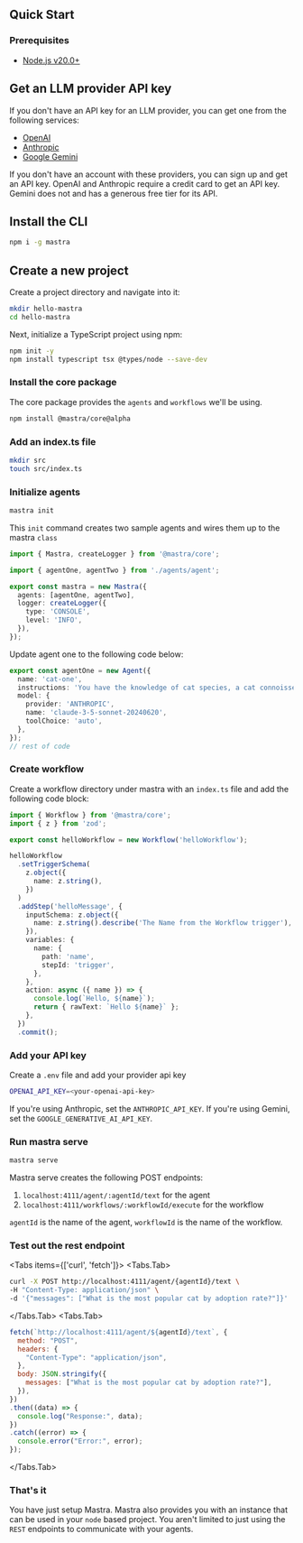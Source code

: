 
## Quick Start

### Prerequisites

- [Node.js v20.0+](https://nodejs.org/)

<Steps>

## Get an LLM provider API key

If you don't have an API key for an LLM provider, you can get one from the following services:

- [OpenAI](https://platform.openai.com/)
- [Anthropic](https://console.anthropic.com/settings/keys)
- [Google Gemini](https://ai.google.dev/gemini-api/docs)

If you don't have an account with these providers, you can sign up and get an API key. OpenAI and Anthropic require a credit card to get an API key. Gemini does not and has a generous free tier for its API.

## Install the CLI 

```bash copy
npm i -g mastra
```
## Create a new project

Create a project directory and navigate into it:

```bash copy
mkdir hello-mastra
cd hello-mastra
```

Next, initialize a TypeScript project using npm:

```bash copy npm2yarn
npm init -y
npm install typescript tsx @types/node --save-dev
```

### Install the core package
The core package provides the `agents` and `workflows` we'll be using.
```bash copy npm2yarn
npm install @mastra/core@alpha
```

### Add an index.ts file

```bash
mkdir src
touch src/index.ts
```

### Initialize agents

```bash copy
mastra init
```

This `init` command creates two sample agents and wires them
up to the mastra `class`

```ts copy filename="src/mastra/index" {3,6}
import { Mastra, createLogger } from '@mastra/core';

import { agentOne, agentTwo } from './agents/agent';

export const mastra = new Mastra({
  agents: [agentOne, agentTwo],
  logger: createLogger({
    type: 'CONSOLE',
    level: 'INFO',
  }),
});
```
Update agent one to the following code below:
```ts copy filename="src/mastra/agents/agent.ts"
export const agentOne = new Agent({
  name: 'cat-one',
  instructions: 'You have the knowledge of cat species, a cat connoisseur',
  model: {
    provider: 'ANTHROPIC',
    name: 'claude-3-5-sonnet-20240620',
    toolChoice: 'auto',
  },
});
// rest of code
```

### Create workflow 

Create a workflow directory under mastra with an `index.ts` file
and add the following code block:

```ts filename="mastra/workflow/index.ts"
import { Workflow } from '@mastra/core';
import { z } from 'zod';

export const helloWorkflow = new Workflow('helloWorkflow');

helloWorkflow
  .setTriggerSchema(
    z.object({
      name: z.string(),
    })
  )
  .addStep('helloMessage', {
    inputSchema: z.object({
      name: z.string().describe('The Name from the Workflow trigger'),
    }),
    variables: {
      name: {
        path: 'name',
        stepId: 'trigger',
      },
    },
    action: async ({ name }) => {
      console.log(`Hello, ${name}`);
      return { rawText: `Hello ${name}` };
    },
  })
  .commit();
```

### Add your API key

Create a `.env` file and add your provider api key

```bash filename=".env"
OPENAI_API_KEY=<your-openai-api-key> 
```

If you're using Anthropic, set the `ANTHROPIC_API_KEY`. If you're using Gemini, set the `GOOGLE_GENERATIVE_AI_API_KEY`.

### Run mastra serve

```bash copy
mastra serve
```

Mastra serve creates the following POST endpoints:

1. `localhost:4111/agent/:agentId/text` for the agent
2. `localhost:4111/workflows/:workflowId/execute` for the workflow

`agentId` is the name of the agent,
`workflowId` is the name of the workflow.

### Test out the rest endpoint
 
<Tabs items={['curl', 'fetch']}>
  <Tabs.Tab>
```bash copy
curl -X POST http://localhost:4111/agent/{agentId}/text \
-H "Content-Type: application/json" \
-d '{"messages": ["What is the most popular cat by adoption rate?"]}'
```
  </Tabs.Tab>
  <Tabs.Tab>
```js copy
fetch(`http://localhost:4111/agent/${agentId}/text`, {
  method: "POST",
  headers: {
    "Content-Type": "application/json",
  },
  body: JSON.stringify({
    messages: ["What is the most popular cat by adoption rate?"],
  }),
})
.then((data) => {
  console.log("Response:", data);
})
.catch((error) => {
  console.error("Error:", error);
});
```
  </Tabs.Tab>
</Tabs>

### That's it

You have just setup Mastra. Mastra also provides you with an instance that can be used in your `node` based project.
You aren't limited to just using the `REST` endpoints to communicate with your agents.

</Steps>
